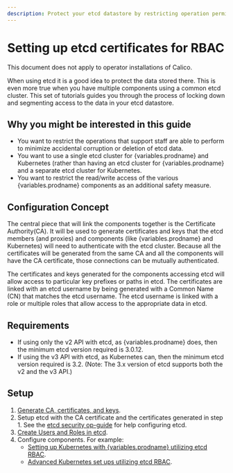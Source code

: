```yaml
---
description: Protect your etcd datastore by restricting operation permissions.
---
```



# Setting up etcd certificates for RBAC


<Tabs>
<TabItem label="Operator" value="Operator-0">

This document does not apply to operator installations of Calico.

</TabItem>
<TabItem label="Manifest" value="Manifest-1">

When using etcd it is a good idea to protect the data stored there. This is
even more true when you have multiple components using a common etcd cluster.
This set of tutorials guides you through the process of locking down and
segmenting access to the data in your etcd datastore.

## Why you might be interested in this guide

- You want to restrict the operations that support staff are able to perform
  to minimize accidental corruption or deletion of etcd data.
- You want to use a single etcd cluster for {variables.prodname} and Kubernetes (rather than
  having an etcd cluster for {variables.prodname} and a separate etcd cluster for Kubernetes.
- You want to restrict the read/write access of the various {variables.prodname} components
  as an additional safety measure.

## Configuration Concept

The central piece that will link the components together is the Certificate
Authority(CA). It will be used to
generate certificates and keys that the etcd members (and proxies) and components
(like {variables.prodname} and Kubernetes) will need to authenticate with the etcd cluster.
Because all the certificates will be generated from the same CA and all the
components will have the CA certificate, those connections can be mutually
authenticated.

The certificates and keys generated for the components accessing etcd will allow
access to particular key prefixes or paths in etcd. The certificates are linked
with an etcd username by being generated with a Common Name (CN) that matches
the etcd username. The etcd username is linked with a role or multiple roles
that allow access to the appropriate data in etcd.

## Requirements

- If using only the v2 API with etcd, as {variables.prodname} does, then the minimum etcd
  version required is 3.0.12.
- If using the v3 API with etcd, as Kubernetes can, then the minimum etcd
  version required is 3.2. (Note: The 3.x version of etcd supports both the v2
  and the v3 API.)

## Setup

1. [Generate CA, certificates, and keys](certificate-generation.mdx).
2. Setup etcd with the CA certificate and the certificates generated in step 1.
   See the
   [etcd security op-guide](https://coreos.com/etcd/docs/latest/op-guide/security.html)
   for help configuring etcd.
3. [Create Users and Roles in etcd](users-and-roles.mdx).
4. Configure components. For example:
   - [Setting up Kubernetes with {variables.prodname} utilizing etcd RBAC](kubernetes.mdx).
   - [Advanced Kubernetes set ups utilizing etcd RBAC](kubernetes-advanced.mdx).

</TabItem>

</Tabs>
